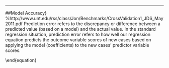 

\begin{abstract}
Model Accuracy
\end{abstract}

------------------------------------------------------

##Model Accuracy}
%http://www.unt.edu/rss/class/Jon/Benchmarks/CrossValidation1_JDS_May2011.pdf
Prediction error refers to the discrepancy or difference between a predicted value (based on a
model) and the actual value. In the standard regression situation, prediction error refers to how
well our regression equation predicts the outcome variable scores of new cases based on
applying the model (coefficients) to the new cases’ predictor variable scores.

\begin{equation}
\text{Accuracy}=\frac{TP+TN}{TP+FP+FN+TN}
\end{equation}

\begin{equation}
\text{Precision}=\frac{TP}{TP+FP} \, \end{equation}
\end{equation}

\begin{equation}
\text{Recall}=\frac{TP}{TP+FN} \, 
\end{equation}

